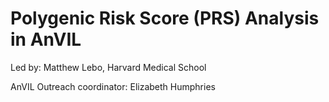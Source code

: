 # Polygenic Risk Score (PRS) Analysis in AnVIL

Led by: Matthew Lebo, Harvard Medical School

AnVIL Outreach coordinator: Elizabeth Humphries